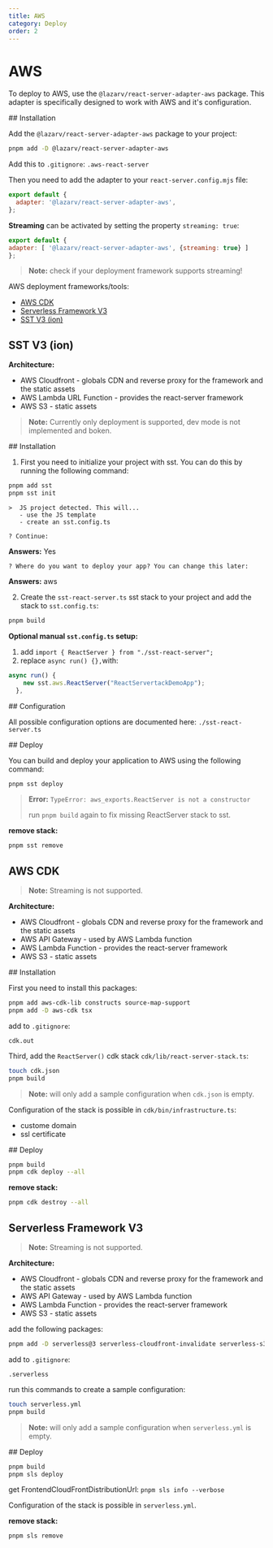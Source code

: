 ```yaml
---
title: AWS
category: Deploy
order: 2
---
```



# AWS

To deploy to AWS, use the `@lazarv/react-server-adapter-aws` package. This adapter is specifically designed to work with AWS and it's configuration.

<Link name="installation">
## Installation
</Link>

Add the `@lazarv/react-server-adapter-aws` package to your project:

```sh
pnpm add -D @lazarv/react-server-adapter-aws
```

Add this to `.gitignore`:
`.aws-react-server`

Then you need to add the adapter to your `react-server.config.mjs` file:

```mjs
export default {
  adapter: '@lazarv/react-server-adapter-aws',
};
```

**Streaming** can be activated by setting the property `streaming: true`:
```mjs
export default {
adapter: [ '@lazarv/react-server-adapter-aws', {streaming: true} ]
};
```
> **Note:** check if your deployment framework supports streaming!

AWS deployment frameworks/tools:
* [AWS CDK](#aws-cdk)
* [Serverless Framework V3](#serverless-framework-v3)
* [SST V3 (ion)](#sst-v3-ion)

## SST V3 (ion)

**Architecture:**
* AWS Cloudfront - globals CDN and reverse proxy for the framework and the static assets
* AWS Lambda URL Function - provides the react-server framework
* AWS S3 - static assets

> **Note:** Currently only deployment is supported, dev mode is not implemented and boken.

<Link name="installation-sst">
## Installation
</Link>

1. First you need to initialize your project with sst. You can do this by running the following command:

```sh
pnpm add sst
pnpm sst init
```

```
>  JS project detected. This will...
   - use the JS template
   - create an sst.config.ts

? Continue:
```
**Answers:** Yes

```
? Where do you want to deploy your app? You can change this later: 
```

**Answers:** aws

2. Create the `sst-react-server.ts` sst stack to your project and add the stack to `sst.config.ts`:

```sh
pnpm build
```

**Optional manual `sst.config.ts` setup:**

1. add `import { ReactServer } from "./sst-react-server";`
2. replace `async run() {},`with:
```mjs
async run() {
    new sst.aws.ReactServer("ReactServertackDemoApp");
  },
```

<Link name="configuration-sst">
## Configuration
</Link>

All possible configuration options are documented here:
`./sst-react-server.ts`

<Link name="deploy-sst">
## Deploy
</Link>

You can build and deploy your application to AWS using the following command:

```sh
pnpm sst deploy
```

>  **Error:**
> `TypeError: aws_exports.ReactServer is not a constructor`
> 
> run `pnpm build` again to fix missing ReactServer stack to sst.

**remove stack:**
```sh
pnpm sst remove
```

## AWS CDK

> **Note:** Streaming is not supported.

**Architecture:**
* AWS Cloudfront - globals CDN and reverse proxy for the framework and the static assets
* AWS API Gateway - used by AWS Lambda function
* AWS Lambda Function - provides the react-server framework
* AWS S3 - static assets

<Link name="installation-cdk">
## Installation
</Link>

First you need to install this packages:

```sh
pnpm add aws-cdk-lib constructs source-map-support
pnpm add -D aws-cdk tsx
```

add to `.gitignore`: 

```.gitignore
cdk.out
```

Third, add the `ReactServer()` cdk stack `cdk/lib/react-server-stack.ts`:

```sh
touch cdk.json
pnpm build
```
> **Note:** will only add a sample configuration when `cdk.json` is empty.

Configuration of the stack is possible in `cdk/bin/infrastructure.ts`:
* custome domain
* ssl certificate

<Link name="deploy-cdk">
## Deploy
</Link>

```sh
pnpm build
pnpm cdk deploy --all
```

**remove stack:**
```sh
pnpm cdk destroy --all
```

## Serverless Framework V3

> **Note:** Streaming is not supported.

**Architecture:**
* AWS Cloudfront - globals CDN and reverse proxy for the framework and the static assets
* AWS API Gateway - used by AWS Lambda function
* AWS Lambda Function - provides the react-server framework
* AWS S3 - static assets

add the following packages:
```sh
pnpm add -D serverless@3 serverless-cloudfront-invalidate serverless-s3-sync
```

add to `.gitignore`:

```.gitignore
.serverless
```

run this commands to create a sample configuration:

```sh
touch serverless.yml
pnpm build
```

> **Note:** will only add a sample configuration when `serverless.yml` is empty.

<Link name="deploy-sls">
## Deploy
</Link>

```sh
pnpm build
pnpm sls deploy
```

get FrontendCloudFrontDistributionUrl:
`pnpm sls info --verbose`

Configuration of the stack is possible in `serverless.yml`.

**remove stack:**
```sh
pnpm sls remove
```